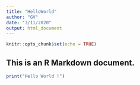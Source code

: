 ```yaml
---
title: "HelloWorld"
author: "GV"
date: "3/11/2020"
output: html_document
---
```


```r
knitr::opts_chunk$set(echo = TRUE)
```



## This is an R Markdown document. 


```r
print("Hello World !")
```



